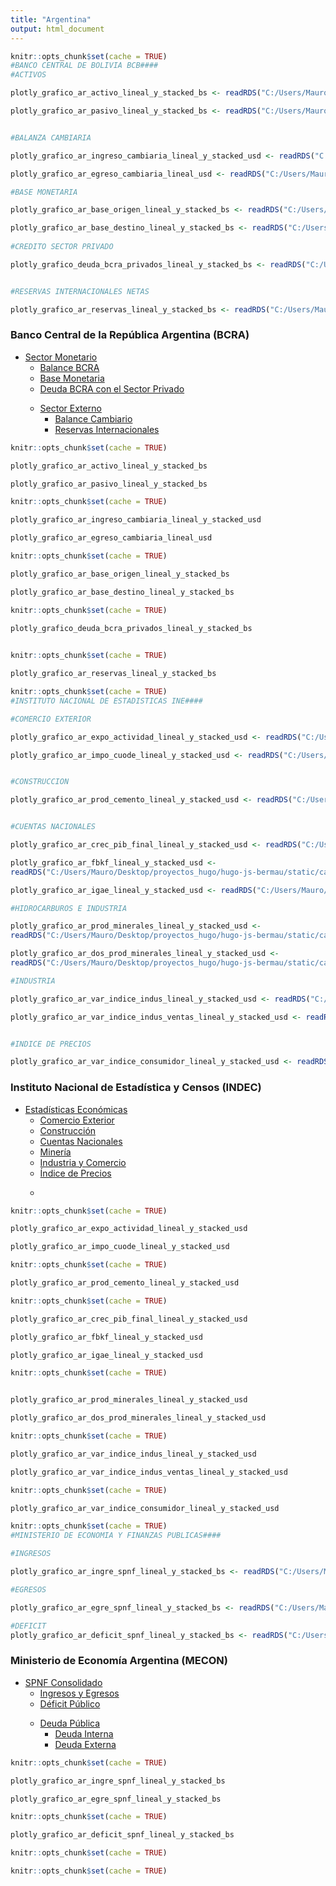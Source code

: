 ```yaml
---
title: "Argentina"
output: html_document
---
```


```r
knitr::opts_chunk$set(cache = TRUE) 
#BANCO CENTRAL DE BOLIVIA BCB####
#ACTIVOS

plotly_grafico_ar_activo_lineal_y_stacked_bs <- readRDS("C:/Users/Mauro/Desktop/proyectos_hugo/hugo-js-bermau/static/cached_plots/1.paises/argentina/plotly_grafico_ar_activo_lineal_y_stacked_bs.rds")

plotly_grafico_ar_pasivo_lineal_y_stacked_bs <- readRDS("C:/Users/Mauro/Desktop/proyectos_hugo/hugo-js-bermau/static/cached_plots/1.paises/argentina/plotly_grafico_ar_pasivo_lineal_y_stacked_bs.rds")


#BALANZA CAMBIARIA

plotly_grafico_ar_ingreso_cambiaria_lineal_y_stacked_usd <- readRDS("C:/Users/Mauro/Desktop/proyectos_hugo/hugo-js-bermau/static/cached_plots/1.paises/argentina/plotly_grafico_ar_ingreso_cambiaria_lineal_y_stacked_usd.rds")

plotly_grafico_ar_egreso_cambiaria_lineal_usd <- readRDS("C:/Users/Mauro/Desktop/proyectos_hugo/hugo-js-bermau/static/cached_plots/1.paises/argentina/plotly_grafico_ar_egreso_cambiaria_lineal_usd.rds")

#BASE MONETARIA

plotly_grafico_ar_base_origen_lineal_y_stacked_bs <- readRDS("C:/Users/Mauro/Desktop/proyectos_hugo/hugo-js-bermau/static/cached_plots/1.paises/argentina/plotly_grafico_ar_base_origen_lineal_y_stacked_bs.rds")

plotly_grafico_ar_base_destino_lineal_y_stacked_bs <- readRDS("C:/Users/Mauro/Desktop/proyectos_hugo/hugo-js-bermau/static/cached_plots/1.paises/argentina/plotly_grafico_ar_base_destino_lineal_y_stacked_bs.rds")
  
#CREDITO SECTOR PRIVADO 

plotly_grafico_deuda_bcra_privados_lineal_y_stacked_bs <- readRDS("C:/Users/Mauro/Desktop/proyectos_hugo/hugo-js-bermau/static/cached_plots/1.paises/argentina/plotly_grafico_deuda_bcra_privados_lineal_y_stacked_bs.rds")


#RESERVAS INTERNACIONALES NETAS

plotly_grafico_ar_reservas_lineal_y_stacked_bs <- readRDS("C:/Users/Mauro/Desktop/proyectos_hugo/hugo-js-bermau/static/cached_plots/1.paises/argentina/plotly_grafico_ar_reservas_lineal_y_stacked_bs.rds")

```

### Banco Central de la República Argentina (BCRA)

<ul class="nav nav-tabs" role="tablist">
     <li class="dropdown">
        <a class="dropdown-toggle" data-toggle="dropdown" href="#" aria-expanded="false">
          Sector Monetario <span class="caret"></span></a>
        <ul class="dropdown-menu">
          <li class=""><a href="#balance" data-toggle="tab" aria-expanded="false" aria-controls="first-tab">
          Balance BCRA</a></li>
          <li class=""><a href="#basemon" data-toggle="tab" aria-expanded="false" aria-controls="first-tab">
          Base Monetaria</a></li>
          <li class=""><a href="#deudaint" data-toggle="tab" aria-expanded="false" aria-controls="first-tab">
          Deuda BCRA con el Sector Privado</a></li>
        </ul>
     </li>
     
<ul class="nav nav-tabs" role="tablist">
     <li class="dropdown">
        <a class="dropdown-toggle" data-toggle="dropdown" href="#" aria-expanded="false">
          Sector Externo <span class="caret"></span></a>
        <ul class="dropdown-menu">
          <li class=""><a href="#balanzacamb" data-toggle="tab" aria-expanded="false" aria-controls="second-tab">
          Balance Cambiario</a></li>
          <li class=""><a href="#rin" data-toggle="tab" aria-expanded="false" aria-controls="second-tab">
          Reservas Internacionales</a></li>
        </ul></ul>
     </li>

</ul>
</ul>

<!-- Contenido de las pestañas BCRA -->
<div class="tab-content" id="nav-tabContent">
  <div class="tab-pane fade" id="balance" role="tabpanel" aria-labelledby="balance-tab">
```r

knitr::opts_chunk$set(cache = TRUE)

plotly_grafico_ar_activo_lineal_y_stacked_bs

plotly_grafico_ar_pasivo_lineal_y_stacked_bs

```
  </div>
  
  <div class="tab-pane fade" id="balanzacamb" role="tabpanel" aria-labelledby="balanzacamb-tab">
```r

knitr::opts_chunk$set(cache = TRUE)

plotly_grafico_ar_ingreso_cambiaria_lineal_y_stacked_usd

plotly_grafico_ar_egreso_cambiaria_lineal_usd

``` 
  </div>

  <div class="tab-pane fade" id="basemon" role="tabpanel" aria-labelledby="basemon-tab">
```r

knitr::opts_chunk$set(cache = TRUE)

plotly_grafico_ar_base_origen_lineal_y_stacked_bs

plotly_grafico_ar_base_destino_lineal_y_stacked_bs

``` 
  </div>

  <div class="tab-pane fade" id="deudaint" role="tabpanel" aria-labelledby="deudaint-tab">
```r
    
knitr::opts_chunk$set(cache = TRUE)

plotly_grafico_deuda_bcra_privados_lineal_y_stacked_bs
    
``` 
  </div>

  <div class="tab-pane fade" id="rin" role="tabpanel" aria-labelledby="rin-tab">
```r

knitr::opts_chunk$set(cache = TRUE)

plotly_grafico_ar_reservas_lineal_y_stacked_bs

``` 
  </div>
  
    
</div>


```r
knitr::opts_chunk$set(cache = TRUE) 
#INSTITUTO NACIONAL DE ESTADISTICAS INE####

#COMERCIO EXTERIOR

plotly_grafico_ar_expo_actividad_lineal_y_stacked_usd <- readRDS("C:/Users/Mauro/Desktop/proyectos_hugo/hugo-js-bermau/static/cached_plots/1.paises/argentina/plotly_grafico_ar_expo_actividad_lineal_y_stacked_usd.rds")

plotly_grafico_ar_impo_cuode_lineal_y_stacked_usd <- readRDS("C:/Users/Mauro/Desktop/proyectos_hugo/hugo-js-bermau/static/cached_plots/1.paises/argentina/plotly_grafico_ar_impo_cuode_lineal_y_stacked_usd.rds")


#CONSTRUCCION

plotly_grafico_ar_prod_cemento_lineal_y_stacked_usd <- readRDS("C:/Users/Mauro/Desktop/proyectos_hugo/hugo-js-bermau/static/cached_plots/1.paises/argentina/plotly_grafico_ar_prod_cemento_lineal_y_stacked_usd.rds")


#CUENTAS NACIONALES

plotly_grafico_ar_crec_pib_final_lineal_y_stacked_usd <- readRDS("C:/Users/Mauro/Desktop/proyectos_hugo/hugo-js-bermau/static/cached_plots/1.paises/argentina/plotly_grafico_ar_crec_pib_final_lineal_y_stacked_usd.rds")

plotly_grafico_ar_fbkf_lineal_y_stacked_usd <- 
readRDS("C:/Users/Mauro/Desktop/proyectos_hugo/hugo-js-bermau/static/cached_plots/1.paises/argentina/plotly_grafico_ar_fbkf_lineal_y_stacked_usd.rds")

plotly_grafico_ar_igae_lineal_y_stacked_usd <- readRDS("C:/Users/Mauro/Desktop/proyectos_hugo/hugo-js-bermau/static/cached_plots/1.paises/argentina/plotly_grafico_ar_igae_lineal_y_stacked_usd.rds")

#HIDROCARBUROS E INDUSTRIA

plotly_grafico_ar_prod_minerales_lineal_y_stacked_usd <-
readRDS("C:/Users/Mauro/Desktop/proyectos_hugo/hugo-js-bermau/static/cached_plots/1.paises/argentina/plotly_grafico_ar_prod_minerales_lineal_y_stacked_usd.rds")

plotly_grafico_ar_dos_prod_minerales_lineal_y_stacked_usd <-
readRDS("C:/Users/Mauro/Desktop/proyectos_hugo/hugo-js-bermau/static/cached_plots/1.paises/argentina/plotly_grafico_ar_dos_prod_minerales_lineal_y_stacked_usd.rds")

#INDUSTRIA

plotly_grafico_ar_var_indice_indus_lineal_y_stacked_usd <- readRDS("C:/Users/Mauro/Desktop/proyectos_hugo/hugo-js-bermau/static/cached_plots/1.paises/argentina/plotly_grafico_ar_var_indice_indus_lineal_y_stacked_usd.rds")

plotly_grafico_ar_var_indice_indus_ventas_lineal_y_stacked_usd <- readRDS("C:/Users/Mauro/Desktop/proyectos_hugo/hugo-js-bermau/static/cached_plots/1.paises/argentina/plotly_grafico_ar_var_indice_indus_ventas_lineal_y_stacked_usd.rds")


#INDICE DE PRECIOS

plotly_grafico_ar_var_indice_consumidor_lineal_y_stacked_usd <- readRDS("C:/Users/Mauro/Desktop/proyectos_hugo/hugo-js-bermau/static/cached_plots/1.paises/argentina/plotly_grafico_ar_var_indice_consumidor_lineal_y_stacked_usd.rds")

```

### Instituto Nacional de Estadística y Censos (INDEC)

<ul class="nav nav-tabs" role="tablist">
     <li class="dropdown">
        <a class="dropdown-toggle" data-toggle="dropdown" href="#" aria-expanded="false">
          Estadísticas Económicas <span class="caret"></span></a>
        <ul class="dropdown-menu">
          <li class=""><a href="#comex" data-toggle="tab" aria-expanded="false" aria-controls="first-tab">
          Comercio Exterior</a></li>
          <li class=""><a href="#constru" data-toggle="tab" aria-expanded="false" aria-controls="first-tab">
          Construcción </a></li>
          <li class=""><a href="#cuentasnac" data-toggle="tab" aria-expanded="false" aria-controls="first-tab">
          Cuentas Nacionales</a></li>
          <li class=""><a href="#hidmin" data-toggle="tab" aria-expanded="false" aria-controls="first-tab">
          Minería</a></li>
          <li class=""><a href="#icomex" data-toggle="tab" aria-expanded="false" aria-controls="first-tab">
          Industria y Comercio</a></li>
          <li class=""><a href="#inpre" data-toggle="tab" aria-expanded="false" aria-controls="first-tab">
          Índice de Precios</a></li>
        </ul>
     </li>
     
<ul class="nav nav-tabs" role="tablist">
     <li class="dropdown">
        <a class="dropdown-toggle" data-toggle="dropdown" href="#" aria-expanded="false"> <span class="caret"></span></a>
        </ul>
     </li>
</ul>
</ul>

<!-- Contenido de las pestañas INDEC -->

<div class="tab-content" id="nav-tabContent">
  <div class="tab-pane fade" id="comex" role="tabpanel" aria-labelledby="comex-tab">
```r

knitr::opts_chunk$set(cache = TRUE)

plotly_grafico_ar_expo_actividad_lineal_y_stacked_usd

plotly_grafico_ar_impo_cuode_lineal_y_stacked_usd

``` 
  </div>

  <div class="tab-pane fade" id="constru" role="tabpanel" aria-labelledby="constru-tab">
```r

knitr::opts_chunk$set(cache = TRUE)

plotly_grafico_ar_prod_cemento_lineal_y_stacked_usd

``` 
  </div>

  <div class="tab-pane fade" id="cuentasnac" role="tabpanel" aria-labelledby="cuentasnac-tab">
```r

knitr::opts_chunk$set(cache = TRUE)

plotly_grafico_ar_crec_pib_final_lineal_y_stacked_usd

plotly_grafico_ar_fbkf_lineal_y_stacked_usd

plotly_grafico_ar_igae_lineal_y_stacked_usd

``` 
  </div>

  <div class="tab-pane fade" id="hidmin" role="tabpanel" aria-labelledby="hidmin-tab">
```r

knitr::opts_chunk$set(cache = TRUE)


plotly_grafico_ar_prod_minerales_lineal_y_stacked_usd

plotly_grafico_ar_dos_prod_minerales_lineal_y_stacked_usd

``` 
  </div>

  <div class="tab-pane fade" id="icomex" role="tabpanel" aria-labelledby="icomex-tab">
```r

knitr::opts_chunk$set(cache = TRUE)

plotly_grafico_ar_var_indice_indus_lineal_y_stacked_usd

plotly_grafico_ar_var_indice_indus_ventas_lineal_y_stacked_usd

``` 
  </div>

  <div class="tab-pane fade" id="inpre" role="tabpanel" aria-labelledby="inpre-tab">
```r

knitr::opts_chunk$set(cache = TRUE)

plotly_grafico_ar_var_indice_consumidor_lineal_y_stacked_usd

``` 
  </div>

</div>

```r
knitr::opts_chunk$set(cache = TRUE) 
#MINISTERIO DE ECONOMIA Y FINANZAS PUBLICAS####

#INGRESOS 

plotly_grafico_ar_ingre_spnf_lineal_y_stacked_bs <- readRDS("C:/Users/Mauro/Desktop/proyectos_hugo/hugo-js-bermau/static/cached_plots/1.paises/argentina/plotly_grafico_ar_ingre_spnf_lineal_y_stacked_bs.rds")

#EGRESOS

plotly_grafico_ar_egre_spnf_lineal_y_stacked_bs <- readRDS("C:/Users/Mauro/Desktop/proyectos_hugo/hugo-js-bermau/static/cached_plots/1.paises/argentina/plotly_grafico_ar_egre_spnf_lineal_y_stacked_bs.rds")

#DEFICIT
plotly_grafico_ar_deficit_spnf_lineal_y_stacked_bs <- readRDS("C:/Users/Mauro/Desktop/proyectos_hugo/hugo-js-bermau/static/cached_plots/1.paises/argentina/plotly_grafico_ar_deficit_spnf_lineal_y_stacked_bs.rds")


```

### Ministerio de Economía Argentina (MECON)

<ul class="nav nav-tabs" role="tablist">
     <li class="dropdown">
        <a class="dropdown-toggle" data-toggle="dropdown" href="#" aria-expanded="false">
          SPNF Consolidado <span class="caret"></span></a>
        <ul class="dropdown-menu">
          <li class=""><a href="#ingregre" data-toggle="tab" aria-expanded="false" aria-controls="first-tab">
          Ingresos y Egresos</a></li>
            <li class=""><a href="#deficitpu" data-toggle="tab" aria-expanded="false" aria-controls="first-tab">
          Déficit Público</a></li>
        </ul>
     </li>
     
<ul class="nav nav-tabs" role="tablist">
     <li class="dropdown">
        <a class="dropdown-toggle" data-toggle="dropdown" href="#" aria-expanded="false">
          Deuda Pública <span class="caret"></span></a>
        <ul class="dropdown-menu">
          <li class=""><a href="#deudainterna" data-toggle="tab" aria-expanded="false" aria-controls="fourth-tab">
          Deuda Interna </a></li>
          <li class=""><a href="#deudaexterna" data-toggle="tab" aria-expanded="false" aria-controls="fourth-tab">
          Deuda Externa </a></li>
        </ul></ul>
     </li>
</ul>
</ul>


<!-- Contenido de las pestañas MECON -->

<div class="tab-content" id="nav-tabContent">
  <div class="tab-pane fade" id="ingregre" role="tabpanel" aria-labelledby="ingregre-tab">
```r

knitr::opts_chunk$set(cache = TRUE)

plotly_grafico_ar_ingre_spnf_lineal_y_stacked_bs

plotly_grafico_ar_egre_spnf_lineal_y_stacked_bs
``` 
  </div>

  <div class="tab-pane fade" id="deficitpu" role="tabpanel" aria-labelledby="deficitpu-tab">
```r

knitr::opts_chunk$set(cache = TRUE)

plotly_grafico_ar_deficit_spnf_lineal_y_stacked_bs

``` 
  </div>

  <div class="tab-pane fade" id="deudainterna" role="tabpanel" aria-labelledby="deudainterna-tab">
```r

knitr::opts_chunk$set(cache = TRUE)


``` 
  </div>

  <div class="tab-pane fade" id="deudaexterna" role="tabpanel" aria-labelledby="deudaexterna-tab">
```r

knitr::opts_chunk$set(cache = TRUE)

``` 
  </div>


</div>